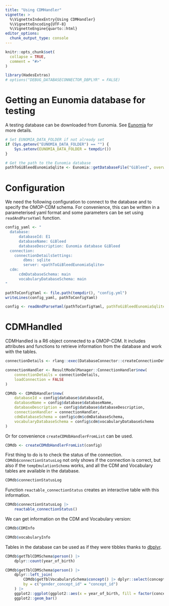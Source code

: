 ```yaml
---
title: "Using CDMHandler"
vignette: >
  %\VignetteIndexEntry{Using CDMHandler}
  %\VignetteEncoding{UTF-8}
  %\VignetteEngine{quarto::html}
editor_options: 
  chunk_output_type: console
---
```


```r
knitr::opts_chunk$set(
  collapse = TRUE,
  comment = "#>"
)
```

```r
library(HadesExtras)
# options("DEBUG_DATABASECONNECTOR_DBPLYR" = FALSE)
```

# Getting an Eunomia database for testing

A testing database can be downloaded from Eunomia. See [Eunomia](https://ohdsi.github.io/Eunomia/reference/getDatabaseFile.html) for more details.
```r
# Set EUNOMIA_DATA_FOLDER if not already set
if (Sys.getenv("EUNOMIA_DATA_FOLDER") == "") {
    Sys.setenv(EUNOMIA_DATA_FOLDER = tempdir())
}

# Get the path to the Eunomia database
pathToGiBleedEunomiaSqlite <- Eunomia::getDatabaseFile("GiBleed", overwrite = FALSE)
```

# Configuration 

We need the following configuration to connect to the database and to specify the OMOP-CDM schema. 
For convenience, this can be written in a parameterised yaml format and some parameters can be set using `readAndParseYaml` function.

```r
config_yaml <- "
  database:
      databaseId: E1
      databaseName: GiBleed
      databaseDescription: Eunomia database GiBleed
  connection:
    connectionDetailsSettings:
        dbms: sqlite
        server: <pathToGiBleedEunomiaSqlite>
  cdm:
      cdmDatabaseSchema: main
      vocabularyDatabaseSchema: main
"

pathToConfigYaml <- file.path(tempdir(), "config.yml")
writeLines(config_yaml, pathToConfigYaml)
```

```r
config <- readAndParseYaml(pathToConfigYaml, pathToGiBleedEunomiaSqlite = pathToGiBleedEunomiaSqlite)
```

# CDMHandled

CDMHandled is a R6 object connected to a OMOP-CDM. 
It includes attributes and functions to retrieve information from the database and work with the tables.

```r
connectionDetails <- rlang::exec(DatabaseConnector::createConnectionDetails, !!!config$connection$connectionDetailsSettings)

connectionHandler <- ResultModelManager::ConnectionHandler$new(
    connectionDetails = connectionDetails,
    loadConnection = FALSE
)

CDMdb <- CDMdbHandler$new(
    databaseId = config$database$databaseId,
    databaseName = config$database$databaseName,
    databaseDescription = config$database$databaseDescription,
    connectionHandler = connectionHandler,
    cdmDatabaseSchema = config$cdm$cdmDatabaseSchema,
    vocabularyDatabaseSchema = config$cdm$vocabularyDatabaseSchema
)
```

Or for convenience `createCDMdbHandlerFromList` can be used. 
```r
CDMdb <- createCDMdbHandlerFromList(config)
```


First thing to do is to check the status of the connection. 
`CDMdb$connectionStatusLog` not only shows if the connection is correct, but also if the `tempEmulationSchema` works, and all the CDM and Vocabulary tables are available in the database.  
```r
CDMdb$connectionStatusLog
```

Function `reactable_connectionStatus` creates an interactive table with this information.
```r
CDMdb$connectionStatusLog |>
    reactable_connectionStatus()
```

We can get information on the CDM and Vocabulary version: 
```r
CDMdb$CDMInfo
```

```r
CDMdb$vocabularyInfo
```

Tables in the database can be used as if they were tibbles thanks to  [dbplyr](https://dbplyr.tidyverse.org/). 
```r
CDMdb$getTblCDMSchema$person() |>
    dplyr::count(year_of_birth)
```

```r
CDMdb$getTblCDMSchema$person() |>
    dplyr::left_join(
        CDMdb$getTblVocabularySchema$concept() |> dplyr::select(concept_id, concept_name),
        by = c("gender_concept_id" = "concept_id")
    ) |>
    ggplot2::ggplot(ggplot2::aes(x = year_of_birth, fill = factor(concept_name))) +
    ggplot2::geom_bar()
```








